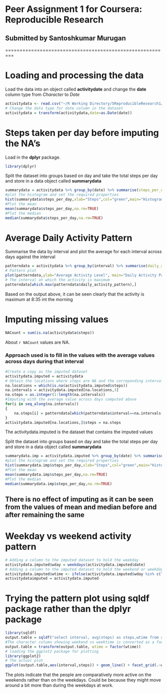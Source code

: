 # Peer Assignment 1 for Coursera: Reproducible Research
## Submitted by Santoshkumar Murugan

=========================================================

# Loading and processing the data

Load the data into an object called **activitydate** and change the **date** column type from *Character* to *Date*

```r
activitydata <- read.csv("~/R Working Directory/5ReproducibleResearch1/activity.csv", stringsAsFactors=FALSE)
# Change the data type for date column in the dataset
activitydata = transform(activitydata,date=as.Date(date))
```

# Steps taken per day before imputing the NA's

Load in the **dplyr** package.

```r
library(dplyr)
```

Split the dataset into groups based on day and take the total steps per day and store in a data object called **summarydata**

```r
summarydata = activitydata %>% group_by(date) %>% summarise(steps_per_day=sum(steps,na.exclude = TRUE))
#plot the histogram and set the required properties
hist(summarydata$steps_per_day,xlab="Steps",col="green",main="Histogram of steps per day",breaks=10)
#Plot the mean
mean(summarydata$steps_per_day,na.rm=TRUE)
#Plot the median
median(summarydata$steps_per_day,na.rm=TRUE)
```

# Average Daily Activity Pattern
Summarise the data by interval and plot the average for each interval across days against the interval

```r
patterndata = activitydata %>% group_by(interval) %>% summarise(daily_activity_pattern=mean(steps,na.rm = TRUE))
# Pattern plot
plot(patterndata,ylab="Average Activity Level", main="Daily Activity Pattern", col = "blue",type="l")
# The interval at which the activity is maximum
patterndata[which.max(patterndata$daily_activity_pattern),]
```

Based on the output above, it can be seen clearly that the activity is maximum at 8:35 int the morning

# Imputing missing values

```r
NACount = sum(is.na(activitydata$steps))
```

About `r NACount` values are NA.

### Approach used is to fill in the values with the average values across days during that interval
```r
#Create a copy as the imputed dataset
activitydata.imputed = activitydata
# Obtain the locations where steps are NA and the correponding intervals
na.locations = which(is.na(activitydata.imputed$steps))
na.intervals = activitydata.imputed[na.locations,3]
na.steps = as.integer(1:length(na.intervals))
#Imputing with the average value across days computed above
for(i in seq_along(na.intervals))
{
    na.steps[i] = patterndata[which(patterndata$interval==na.intervals[i]),2]$daily_activity_pattern
}
activitydata.imputed[na.locations,]$steps = na.steps
```

The activitydata.imputed is the dataset that contains the imputed values

Split the dataset into groups based on day and take the total steps per day and store in a data object called **summarydata**

```r
summarydata.imp = activitydata.imputed %>% group_by(date) %>% summarise(steps_per_day=sum(steps,na.exclude = TRUE))
#plot the histogram and set the required properties
hist(summarydata.imp$steps_per_day,xlab="Steps",col="green",main="Histogram of steps per day",breaks=10)
#Plot the mean
mean(summarydata.imp$steps_per_day,na.rm=TRUE)
#Plot the median
median(summarydata.imp$steps_per_day,na.rm=TRUE)
```

## There is no effect of imputing as it can be seen from the values of mean and median before and after remaining the same

# Weekday vs weekend activity pattern

```r
# Adding a column to the imputed dataset to hold the weekday
activitydata.imputed$wday = weekdays(activitydata.imputed$date)
# Adding a column to the imputed dataset to hold the weekend or weekday
activitydata.imputed$wtime <- ifelse(activitydata.imputed$wday %in% c("Saturday","Sunday"),"weekend", "weekday")
activitydataimputed = activitydata.imputed
```

# Trying the pattern plot using sqldf package rather than the dplyr package
```r
library(sqldf)
output.table = sqldf("select interval, avg(steps) as steps,wtime from activitydataimputed group by interval,wtime order by interval asc")
#The character column showing weekend vs weektime is converted as a factor
output.table = transform(output.table, wtime = factor(wtime))
# loading the ggplot2 package for plotting
library(ggplot2)
# The actual plot
ggplot(output.table,aes(interval,steps)) + geom_line() + facet_grid(.~wtime) + labs(title="Activity by Weekday vs Weekend", y="Average steps")
```

The plots indicate that the people are comparatively more active on the weekends rather than on the weekdays. Could be because they might move around a bit more than during the weekdays at work.